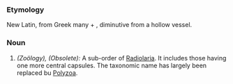 ===Etymology===
New Latin, from Greek  many + , diminutive from  a hollow vessel.
===Noun===
#''(Zoölogy), (Obsolete):'' A sub-order of [[Radiolaria]]. It includes those having one more central capsules.  The taxonomic name has largely been replaced bu [[Polyzoa]].
